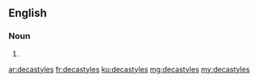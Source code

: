 ==English==

===Noun===
{{head|en|plural}}

# {{plural of|decastyle|lang=en}}

[[ar:decastyles]]
[[fr:decastyles]]
[[ku:decastyles]]
[[mg:decastyles]]
[[my:decastyles]]